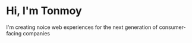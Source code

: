 # Hi, I'm Tonmoy

I'm creating noice web experiences for the next generation of consumer-facing companies
